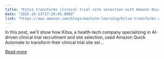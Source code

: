 ```yaml
---
title: "Kitsa transforms clinical trial site selection with Amazon Quick Automate"
date: "2025-10-13T17:26:05.000Z"
link: "https://aws.amazon.com/blogs/machine-learning/kitsa-transforms-clinical-trial-site-selection-with-amazon-quick-automate/"
---
```


In this post, we'll show how Kitsa, a health-tech company specializing in AI-driven clinical trial recruitment and site selection, used Amazon Quick Automate to transform their clinical trial site sel...

[Read more](https://aws.amazon.com/blogs/machine-learning/kitsa-transforms-clinical-trial-site-selection-with-amazon-quick-automate/)
